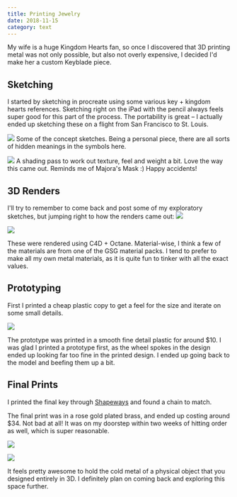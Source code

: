 ```yaml
---
title: Printing Jewelry
date: 2018-11-15
category: text
---
```


My wife is a huge Kingdom Hearts fan, so once I discovered that 3D printing metal was not only possible, but also not overly expensive, I decided I'd make her a custom Keyblade piece.

## Sketching

I started by sketching in procreate using some various key + kingdom hearts references. Sketching right on the iPad with the pencil always feels super good for this part of the process. The portability is great – I actually ended up sketching these on a flight from San Francisco to St. Louis.

![](https://res.cloudinary.com/yaminateo/image/upload/v1636936180/post/3d-jewelry/IMG_0217_jjuypc.jpg)
Some of the concept sketches. Being a personal piece, there are all sorts of hidden meanings in the symbols here.

![](https://res.cloudinary.com/yaminateo/image/upload/v1636936179/post/3d-jewelry/IMG_0218_tni82m.jpg)
A shading pass to work out texture, feel and weight a bit. Love the way this came out. Reminds me of Majora's Mask :) Happy accidents!

## 3D Renders

I'll try to remember to come back and post some of my exploratory sketches, but jumping right to how the renders came out:
![](https://res.cloudinary.com/yaminateo/image/upload/v1636936635/post/3d-jewelry/604588753fdb244e04e47e20_emc_test_gbn1xy.jpg)

![](https://res.cloudinary.com/yaminateo/image/upload/v1636936635/post/3d-jewelry/604588f4a750bf39b64f0c2e_1432_c0s7gd.jpg)

These were rendered using C4D + Octane. Material-wise, I think a few of the materials are from one of the GSG material packs. I tend to prefer to make all my own metal materials, as it is quite fun to tinker with all the exact values.

## Prototyping

First I printed a cheap plastic copy to get a feel for the size and iterate on some small details.

![](https://res.cloudinary.com/yaminateo/image/upload/v1636936638/post/3d-jewelry/60458ad47914e40a5f9786c6_IMG_0460_rdrjfk.jpg)

The prototype was printed in a smooth fine detail plastic for around $10. I was glad I printed a prototype first, as the wheel spokes in the design ended up looking far too fine in the printed design. I ended up going back to the model and beefing them up a bit.

## Final Prints

I printed the final key through [Shapeways](https://www.shapeways.com/) and found a chain to match.

The final print was in a rose gold plated brass, and ended up costing around $34. Not bad at all! It was on my doorstep within two weeks of hitting order as well, which is super reasonable.

![](https://res.cloudinary.com/yaminateo/image/upload/v1636936635/post/3d-jewelry/60458a217f4f0738e4383d9e_IMG_0531_tmqyoc.jpg)

![](https://res.cloudinary.com/yaminateo/image/upload/v1636936639/post/3d-jewelry/60458aa42205df690e2e48cd_ezgif-2-e53e6f075123_small_mfzgbe.gif)

It feels pretty awesome to hold the cold metal of a physical object that you designed entirely in 3D. I definitely plan on coming back and exploring this space further.

